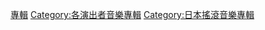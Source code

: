 {{DEFAULTSORT:Mucc}}
[[Category:MUCC|專輯]]
[[Category:各演出者音樂專輯|Category:各演出者音樂專輯]]
[[Category:日本搖滾音樂專輯|Category:日本搖滾音樂專輯]]
